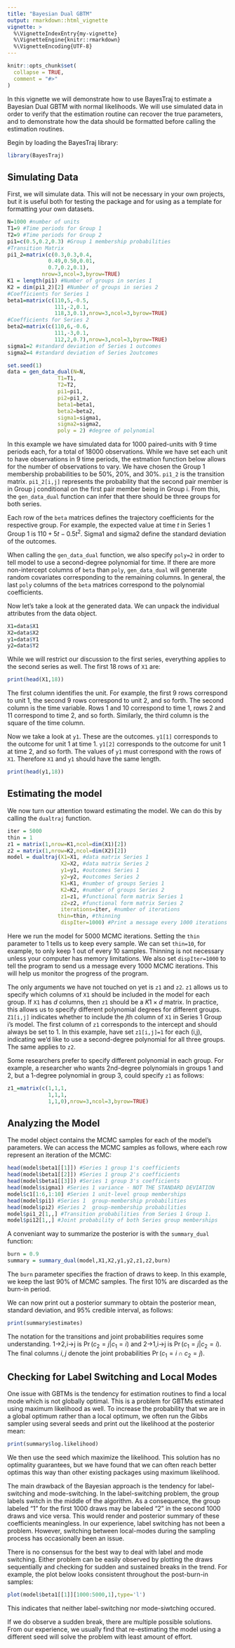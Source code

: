 ```yaml
---
title: "Bayesian Dual GBTM"
output: rmarkdown::html_vignette
vignette: >
  %\VignetteIndexEntry{my-vignette}
  %\VignetteEngine{knitr::rmarkdown}
  %\VignetteEncoding{UTF-8}
---
```


```r
knitr::opts_chunk$set(
  collapse = TRUE,
  comment = "#>"
)
```

In this vignette we will demonstrate how to use BayesTraj to estimate a Bayesian Dual GBTM with normal likelihoods. We will use simulated data in order to verify that the estimation routine can recover the true parameters, and to demonstrate how the data should be formatted before calling the estimation routines.

Begin by loading the BayesTraj library:
```r
library(BayesTraj)
```

## Simulating Data
First, we will simulate data. This will not be necessary in your own projects, but it is useful both for testing the package and for using as a template for formatting your own datasets.

```r
N=1000 #number of units
T1=9 #Time periods for Group 1
T2=9 #Time periods for Group 2
pi1=c(0.5,0.2,0.3) #Group 1 membership probabilities
#Transition Matrix
pi1_2=matrix(c(0.3,0.3,0.4,
             0.49,0.50,0.01,
             0.7,0.2,0.1),
           nrow=3,ncol=3,byrow=TRUE)
K1 = length(pi1) #Number of groups in series 1
K2 = dim(pi1_2)[2] #Number of groups in series 2
#Coefficients for Series 1
beta1=matrix(c(110,5,-0.5,
               111,-2,0.1,
               118,3,0.1),nrow=3,ncol=3,byrow=TRUE)
#Coefficients for Series 2
beta2=matrix(c(110,6,-0.6,
               111,-3,0.1,
               112,2,0.7),nrow=3,ncol=3,byrow=TRUE)
sigma1=2 #standard deviation of Series 1 outcomes
sigma2=4 #standard deviation of Series 2outcomes

set.seed(1)
data = gen_data_dual(N=N,
                T1=T1,
                T2=T2,
                pi1=pi1,
                pi2=pi1_2,
                beta1=beta1,
                beta2=beta2,
                sigma1=sigma1,
                sigma2=sigma2,
                poly = 2) #degree of polynomial
```

In this example we have simulated data for 1000 paired-units with 9 time periods each, for a total of 18000 observations. While we have set each unit to have observations in 9 time periods, the estmation function below allows for the number of observations to vary. We have chosen the Group 1 membership probabilities to be 50%, 20%, and 30%. `pi1_2` is the transition matrix. `pi1_2[i,j]` represents the probability that the second pair member is in Group j conditional on the first pair member being in Group i. From this, the `gen_data_dual` function can infer that there should be three groups for both series.

Each row of the `beta` matrices defines the trajectory coefficients for the respective group. For example, the expected value at time $t$ in Series 1 Group 1 is $110+5t-0.5t^2$. Sigma1 and sigma2 define the standard deviation of the outcomes.

When calling the `gen_data_dual` function, we also specify `poly=2` in order to tell model to use a second-degree polynomial for time. If there are more non-intercept columns of `beta` than `poly`, `gen_data_dual` will generate random covariates corresponding to the remaining columns. In general, the last `poly` columns of the `beta` matrices correspond to the polynomial coefficients.

Now let's take a look at the generated data. We can unpack the individual attributes from the data object.

```r
X1=data$X1
X2=data$X2
y1=data$Y1
y2=data$Y2
```

While we will restrict our discussion to the first series, everything applies to the second series as well. The first 18 rows of `X1` are:

```r
print(head(X1,18))
```
The first column identifies the unit. For example, the first 9 rows correspond to unit 1, the second 9 rows correspond to unit 2, and so forth. The second column is the time variable. Rows 1 and 10 correspond to time 1, rows 2 and 11 correspond to time 2, and so forth. Similarly, the third column is the square of the time column.

Now we take a look at `y1`. These are the outcomes. `y1[1]` corresponds to the outcome for unit 1 at time 1. `y1[2]` corresponds to the outcome for unit 1 at time 2, and so forth. The values of `y1` must correspond with the rows of `X1`. Therefore `X1` and `y1` should have the same length.

```r
print(head(y1,18))
```

## Estimating the model
We now turn our attention toward estimating the model. We can do this by calling the `dualtraj` function. 

```r
iter = 5000
thin = 1
z1 = matrix(1,nrow=K1,ncol=dim(X1)[2])
z2 = matrix(1,nrow=K2,ncol=dim(X2)[2])
model = dualtraj(X1=X1, #data matrix Series 1
                 X2=X2, #data matrix Series 2
                 y1=y1, #outcomes Series 1
                 y2=y2, #outcomes Series 2
                 K1=K1, #number of groups Series 1
                 K2=K2, #number of groups Series 2
                 z1=z1, #functional form matrix Series 1
                 z2=z2, #functional form matrix Series 2
                 iterations=iter, #number of iterations
                thin=thin, #thinning
                 dispIter=1000) #Print a message every 1000 iterations
```

Here we run the model for 5000 MCMC iterations. Setting the `thin` parameter to 1 tells us to keep every sample. We can set `thin=10`, for example, to only keep 1 out of every 10 samples. Thinning is not necessary unless your computer has memory limitations. We also set `dispIter=1000` to tell the program to send us a message every 1000 MCMC iterations. This will help us monitor the progress of the program.

The only arguments we have not touched on yet is `z1` and `z2`. `z1` allows us to specify which columns of `X1` should be included in the model for each group. If `X1` has $d$ columns, then `z1` should be a $K1 \times d$ matrix.  In practice, this allows us to specify different polynomial degrees for different groups. `Z1[i,j]` indicates whether to include the $j$th column of `X1` in Series 1 Group i's model. The first column of `z1` corresponds to the intercept and should always be set to 1. In this example, have set `z1[i,j]=1` for each (i,j), indicating we'd like to use a second-degree polynomial for all three groups. The same applies to `z2`.

Some researchers prefer to specify different polynomial in each group. For example, a researcher who wants 2nd-degree polynomials in groups 1 and 2, but a 1-degree polynomial in group 3, could specify `z1` as follows:

```r
z1_=matrix(c(1,1,1,
             1,1,1,
             1,1,0),nrow=3,ncol=3,byrow=TRUE)
```

## Analyzing the Model
The model object contains the MCMC samples for each of the model's parameters. We can access the MCMC samples as follows, where each row represent an iteration of the MCMC:

```r
head(model$beta1[[1]]) #Series 1 group 1's coefficients
head(model$beta1[[2]]) #Series 1 group 2's coefficients
head(model$beta1[[3]]) #Series 1 group 3's coefficients
head(model$sigma1) #Series 1 variance - NOT THE STANDARD DEVIATION
model$c1[1:6,1:10] #Series 1 unit-level group memberships
head(model$pi1) #Series 1  group-membership probabilities
head(model$pi2) #Series 2  group-membership probabilities
model$pi1_2[1,,] #Transition probabilities from Series 1 Group 1.
model$pi12[1,,] #Joint probability of both Series group memberships
```

A conveniant way to summarize the posterior is with the `summary_dual` function:

```r
burn = 0.9
summary = summary_dual(model,X1,X2,y1,y2,z1,z2,burn)
```
The `burn` parameter specifies the fraction of draws to keep. In this example, we keep the last 90% of MCMC samples. The first 10% are discarded as the burn-in period.

We can now print out a posterior summary to obtain the posterior mean, standard deviation, and 95% credible interval, as follows:

```r
print(summary$estimates)
```
The notation for the transitions and joint probabilities requires some understanding. 1->2,i->j is $\Pr(c_{2}=j|c_{1}=i)$ and 2->1,i->j is $\Pr(c_{1}=j|c_{2}=i)$. The final columns $i,j$ denote the joint probabilities $\Pr(c_{1}=i \cap c_{2}=j)$.

## Checking for Label Switching and Local Modes
One issue with GBTMs is the tendency for estimation routines to find a local mode which is not globally optimal. This is a problem for GBTMs estimated using maximum likelihood as well. To increase the probability that we are in a global optimum rather than a local optimum, we often run the Gibbs sampler using several seeds and print out the likelihood at the posterior mean:
```r
print(summary$log.likelihood)
```
We then use the seed which maximize the likelihood. This solution has no optimality guarantees, but we have found that we can often reach better optimas this way than other existing packages using maximum likelihood.

The main drawback of the Bayesian approach is the tendency for label-switching and mode-switching. In the label-switching problem, the group labels switch in the middle of the algorithm. As a consequence, the group labeled "1" for the first 1000 draws may be labeled "2" in the second 1000 draws and vice versa. This would render and posterior summary of these coefficients meaningless. In our experience, label switching has not been a problem. However, switching between local-modes during the sampling process has occasionally been an issue.

There is no consensus for the best way to deal with label and mode switching. Either problem can be easily observed by plotting the draws sequentially and checking for sudden and sustained breaks in the trend. For example, the plot below looks consistent throughout the post-burn-in samples:

```r
plot(model$beta1[[1]][1000:5000,1],type='l')
```

This indicates that neither label-switching nor mode-siwtching occured. 

If we do observe a sudden break, there are multiple possible solutions. From our experience, we usually find that re-estimating the model using a different seed will solve the problem with least amount of effort.

